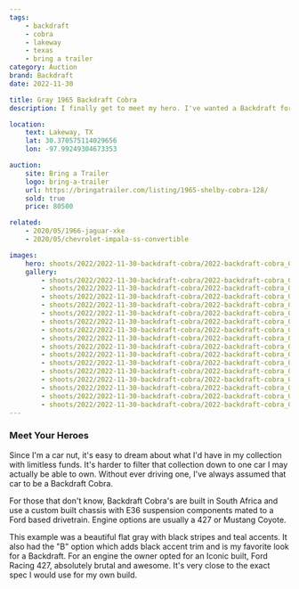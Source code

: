 ```yaml
---
tags:
    - backdraft
    - cobra
    - lakeway
    - texas
    - bring a trailer
category: Auction
brand: Backdraft
date: 2022-11-30

title: Gray 1965 Backdraft Cobra
description: I finally get to meet my hero. I've wanted a Backdraft for as long as I've been shooting cars, and what a specimen!

location:
    text: Lakeway, TX
    lat: 30.370575114029656
    lon: -97.99249304673353

auction:
    site: Bring a Trailer
    logo: bring-a-trailer
    url: https://bringatrailer.com/listing/1965-shelby-cobra-128/
    sold: true
    price: 80500

related:
    - 2020/05/1966-jaguar-xke
    - 2020/05/chevrolet-impala-ss-convertible

images:
    hero: shoots/2022/2022-11-30-backdraft-cobra/2022-backdraft-cobra_008.jpg
    gallery:
        - shoots/2022/2022-11-30-backdraft-cobra/2022-backdraft-cobra_001.jpg
        - shoots/2022/2022-11-30-backdraft-cobra/2022-backdraft-cobra_002.jpg
        - shoots/2022/2022-11-30-backdraft-cobra/2022-backdraft-cobra_003.jpg
        - shoots/2022/2022-11-30-backdraft-cobra/2022-backdraft-cobra_004.jpg
        - shoots/2022/2022-11-30-backdraft-cobra/2022-backdraft-cobra_005.jpg
        - shoots/2022/2022-11-30-backdraft-cobra/2022-backdraft-cobra_006.jpg
        - shoots/2022/2022-11-30-backdraft-cobra/2022-backdraft-cobra_007.jpg
        - shoots/2022/2022-11-30-backdraft-cobra/2022-backdraft-cobra_008.jpg
        - shoots/2022/2022-11-30-backdraft-cobra/2022-backdraft-cobra_009.jpg
        - shoots/2022/2022-11-30-backdraft-cobra/2022-backdraft-cobra_010.jpg
        - shoots/2022/2022-11-30-backdraft-cobra/2022-backdraft-cobra_011.jpg
        - shoots/2022/2022-11-30-backdraft-cobra/2022-backdraft-cobra_012.jpg
        - shoots/2022/2022-11-30-backdraft-cobra/2022-backdraft-cobra_013.jpg
        - shoots/2022/2022-11-30-backdraft-cobra/2022-backdraft-cobra_014.jpg
        - shoots/2022/2022-11-30-backdraft-cobra/2022-backdraft-cobra_015.jpg
        - shoots/2022/2022-11-30-backdraft-cobra/2022-backdraft-cobra_016.jpg
---
```


### Meet Your Heroes

Since I'm a car nut, it's easy to dream about what I'd have in my collection with limitless funds. It's harder to filter that collection down to one car I may actually be able to own. Without ever driving one, I've always assumed that car to be a Backdraft Cobra.

For those that don't know, Backdraft Cobra's are built in South Africa and use a custom built chassis with E36 suspension components mated to a Ford based drivetrain. Engine options are usually a 427 or Mustang Coyote.

This example was a beautiful flat gray with black stripes and teal accents. It also had the "B" option which adds black accent trim and is my favorite look for a Backdraft. For an engine the owner opted for an Iconic built, Ford Racing 427, absolutely brutal and awesome. It's very close to the exact spec I would use for my own build.
